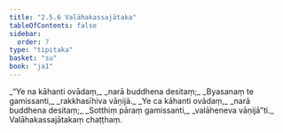 ```yaml
---
title: "2.5.6 Valāhakassajātaka"
tableOfContents: false
sidebar:
  order: 7
type: "tipitaka"
basket: "su"
book: "ja1"
---
```



<DynamicBreadcrumb />

<Division number="91" book="ja1" bookNo="22" page="197">

<Paragraph number="485" type="verses" book="ja1">
_“Ye na kāhanti ovādaṃ,_  
_narā buddhena desitaṃ;_  
_Byasanaṃ te gamissanti,_  
_rakkhasīhiva vāṇijā._  

</Paragraph>

</Division>
<Division number="92" book="ja1" bookNo="22" page="197">

<Paragraph number="486" type="verses" book="ja1">
_Ye ca kāhanti ovādaṃ,_  
_narā buddhena desitaṃ;_  
_Sotthiṃ pāraṃ gamissanti,_  
_valāheneva vāṇijā”ti._  


</Paragraph>
</Division>

<Paragraph number="487" type="center" book="ja1">
Valāhakassajātakaṃ chaṭṭhaṃ.
</Paragraph>